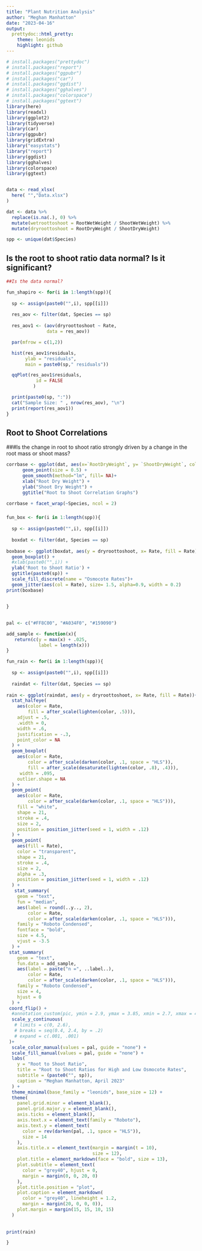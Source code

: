 ```yaml
---
title: "Plant Nutrition Analysis"
author: "Meghan Manhatton"
date: "2023-04-16"
output: 
  prettydoc::html_pretty:
    theme: leonids
    highlight: github
---
```




```r

# install.packages("prettydoc")
# install.packages("report")
# install.packages("ggpubr")
# install.packages("car")
# install.packages("ggdist")
# install.packages("gghalves")
# install.packages("colorspace")
# install.packages("ggtext")
library(here)
library(readxl)
library(ggplot2)
library(tidyverse)
library(car)
library(ggpubr)
library(gridExtra)
library("easystats")
library("report")
library(ggdist)
library(gghalves)
library(colorspace)
library(ggtext)


data <- read_xlsx(
  here( "","Data.xlsx")
)

dat <- data %>%  
  replace(is.na(.), 0) %>%
  mutate(wetroottoshoot = RootWetWeight / ShootWetWeight) %>%
  mutate(dryroottoshoot = RootDryWeight / ShootDryWeight)

spp <- unique(dat$Species)

```


## Is the root to shoot ratio data normal? Is it significant? 

```r

##Is the data normal?

fun_shapiro <- for(i in 1:length(spp)){
  
  sp <- assign(paste0("",i), spp[[i]])
  
  res_aov <- filter(dat, Species == sp) 
     
  res_aov1 <- (aov(dryroottoshoot ~ Rate,
               data = res_aov))

  par(mfrow = c(1,2))

  hist(res_aov1$residuals,
       ylab = "residuals",
       main = paste0(sp," residuals"))

  qqPlot(res_aov1$residuals,
           id = FALSE
          )

  print(paste0(sp, ":"))
  cat("Sample Size: " , nrow(res_aov), "\n") 
  print(report(res_aov1))
} 

```

## Root to Shoot Correlations
###Is the change in root to shoot ratio strongly driven by a change in the root mass or shoot mass?


```r

corrbase <- ggplot(dat, aes(x=`RootDryWeight`, y= `ShootDryWeight`, color=Rate)) +
      geom_point(size = 0.5) +
      geom_smooth(method="lm", fill= NA)+
      xlab("Root Dry Weight") +
      ylab("Shoot Dry Weight") +
      ggtitle("Root to Shoot Correlation Graphs")

corrbase + facet_wrap(~Species, ncol = 2)

```

###

```r

fun_box <- for(i in 1:length(spp)){
  
  sp <- assign(paste0("",i), spp[[i]])
  
  boxdat <- filter(dat, Species == sp) 
  
boxbase <- ggplot(boxdat, aes(y = dryroottoshoot, x= Rate, fill = Rate))+
  geom_boxplot() +
  #xlab(paste0("",i)) +
  ylab('Root to Shoot Ratio') +
  ggtitle(paste0(sp)) +
  scale_fill_discrete(name = "Osmocote Rates")+
  geom_jitter(aes(col = Rate), size= 1.5, alpha=0.9, width = 0.2) 
print(boxbase)


}

```

##

```r
pal <- c("#FF8C00", "#A034F0", "#159090")

add_sample <- function(x){
   return(c(y = max(x) + .025, 
            label = length(x)))
}

fun_rain <- for(i in 1:length(spp)){
  
  sp <- assign(paste0("",i), spp[[i]])
  
  raindat <- filter(dat, Species == sp) 
  
rain <- ggplot(raindat, aes(y = dryroottoshoot, x= Rate, fill = Rate))+
  stat_halfeye(
    aes(color = Rate,
        fill = after_scale(lighten(color, .5))),
    adjust = .5,
    .width = 0,
    width = .6,
    justification = -.3,
    point_color = NA
  ) +
  geom_boxplot(
    aes(color = Rate,
        color = after_scale(darken(color, .1, space = "HLS")),
        fill = after_scale(desaturate(lighten(color, .8), .4))),
     width = .095,
    outlier.shape = NA
  ) +
  geom_point(
    aes(color = Rate,
        color = after_scale(darken(color, .1, space = "HLS"))),
    fill = "white",
    shape = 21,
    stroke = .4,
    size = 2,
    position = position_jitter(seed = 1, width = .12)
  ) +
  geom_point(
    aes(fill = Rate),
    color = "transparent",
    shape = 21,
    stroke = .4,
    size = 2,
    alpha = .3,
    position = position_jitter(seed = 1, width = .12)
  ) +
   stat_summary(
    geom = "text",
    fun = "median",
    aes(label = round(..y.., 2),
        color = Rate,
        color = after_scale(darken(color, .1, space = "HLS"))),
    family = "Roboto Condensed",
    fontface = "bold",
    size = 4.5,
    vjust = -3.5
  ) +
 stat_summary(
    geom = "text",
    fun.data = add_sample,
    aes(label = paste("n =", ..label..),
        color = Rate,
        color = after_scale(darken(color, .1, space = "HLS"))),
    family = "Roboto Condensed",
    size = 4,
    hjust = 0
  ) +
 coord_flip() +
  #annotation_custom(pic, ymin = 2.9, ymax = 3.85, xmin = 2.7, xmax = 4.7) #+
  scale_y_continuous(
   # limits = c(0, 2.6),
   # breaks = seq(0.4, 2.4, by = .2)
   # expand = c(.001, .001)
 )+
  scale_color_manual(values = pal, guide = "none") +
  scale_fill_manual(values = pal, guide = "none") +
  labs(
    y = "Root to Shoot Ratio",
    title = "Root to Shoot Ratios for High and Low Osmocote Rates",
    subtitle = (paste0("", sp)),
    caption = "Meghan Manhatton, April 2023"
  ) +
  theme_minimal(base_family = "leonids", base_size = 12) +
  theme(
    panel.grid.minor = element_blank(),
    panel.grid.major.y = element_blank(),
    axis.ticks = element_blank(),
    axis.text.x = element_text(family = "Roboto"),
    axis.text.y = element_text(
      color = rev(darken(pal, .1, space = "HLS")), 
      size = 14
    ),
    axis.title.x = element_text(margin = margin(t = 10),
                                size = 12),
    plot.title = element_markdown(face = "bold", size = 13),
    plot.subtitle = element_text(
      color = "grey40", hjust = 0,
      margin = margin(0, 0, 20, 0)
    ),
    plot.title.position = "plot",
    plot.caption = element_markdown(
      color = "grey40", lineheight = 1.2,
      margin = margin(20, 0, 0, 0)),
    plot.margin = margin(15, 15, 10, 15)
  )
 
 
print(rain)

}

```
